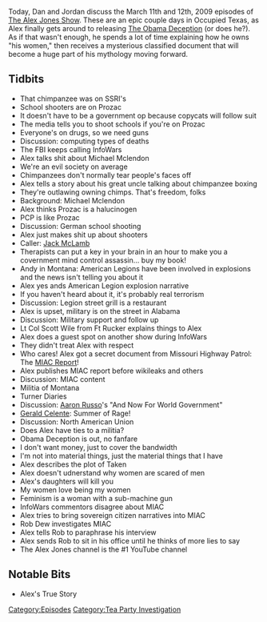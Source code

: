 {{DEFAULTSORT:
    #_EPISODE_0215:March 11-12, 2009
}}{{Episode
    | title             = March 11-12, 2009
    | caption           = Listen to this episode on [https://knowledgefight.libsyn.com/knowledge-fight-march-11-12-2009 Libsyn] [https://open.spotify.com/episode/6UvRCOAZnmk8KxZnyImiqu Spotify], Read the [[Transcript/215: March 11-12, 2009|Unofficial Transcript]]
    | episodeNumber     = 215
    | length            = 02:16:46
    | airDate           = October 12, 2018
    | coverageStartDate = March 11, 2009
    | coverageEndDate   = March 12, 2009
    | episodeType       = [[:Category:Tea Party Investigation|Tea Party Investigation]]
    | appearance        = [[Michael Mclendon]], [[Jack McLamb]], [[Lt Col Scott Wile]], [[Aaron Russo]], [[Gerald Celente]], [[Rob Dew]]
    | oocDrop           = You sound credible, but your name is Shoe On Head
    | previousEpisode   = [[214: Cruel Parallels]]
    | nextEpisode       = [[216: November 11, 2010]]
}}

{{Stub}}

Today, Dan and Jordan discuss the March 11th and 12th, 2009 episodes of [[The Alex Jones Show]]. These are an epic couple days in Occupied Texas, as Alex finally gets around to releasing [[The Obama Deception]] (or does he?). As if that wasn't enough, he spends a lot of time explaining how he owns "his women," then receives a mysterious classified document that will become a huge part of his mythology moving forward.

==Tidbits==

*That chimpanzee was on SSRI's
*School shooters are on Prozac
*It doesn't have to be a government op because copycats will follow suit
*The media tells you to shoot schools if you're on Prozac
*Everyone's on drugs, so we need guns
*Discussion: computing types of deaths
*The FBI keeps calling InfoWars
*Alex talks shit about Michael Mclendon
*We're an evil society on average
*Chimpanzees don't normally tear people's faces off
*Alex tells a story about his great uncle talking about chimpanzee boxing
*They're outlawing owning chimps. That's freedom, folks
*Background: Michael Mclendon
*Alex thinks Prozac is a halucinogen
*PCP is like Prozac
*Discussion: German school shooting
*Alex just makes shit up about shooters
*Caller: [[Jack McLamb]]
*Therapists can put a key in your brain in an hour to make you a covernment mind control assassin... buy my book!
*Andy in Montana: American Legions have been involved in explosions and the news isn't telling you about it
*Alex yes ands American Legion explosion narrative
*If you haven't heard about it, it's probably real terrorism
*Discussion: Legion street grill is a restaurant
*Alex is upset, military is on the street in Alabama
*Discussion: Military support and follow up
*Lt Col Scott Wile from Ft Rucker explains things to Alex
*Alex does a guest spot on another show during InfoWars
*They didn't treat Alex with respect
*Who cares! Alex got a secret document from Missouri Highway Patrol: The [[MIAC Report]]!
*Alex publishes MIAC report before wikileaks and others
*Discussion: MIAC content
*Militia of Montana
*Turner Diaries
*Discussion: [[Aaron Russo]]'s "And Now For World Government"
*[[Gerald Celente]]: Summer of Rage!
*Discussion: North American Union
*Does Alex have ties to a militia?
*Obama Deception is out, no fanfare
*I don't want money, just to cover the bandwidth
*I'm not into material things, just the material things that I have
*Alex describes the plot of Taken
*Alex doesn't udnerstand why women are scared of men
*Alex's daughters will kill you
*My women love being my women
*Feminism is a woman with a sub-machine gun
*InfoWars commentors disagree about MIAC
*Alex tries to bring sovereign citizen narratives into MIAC
*Rob Dew investigates MIAC
*Alex tells Rob to paraphrase his interview
*Alex sends Rob to sit in his office until he thinks of more lies to say
*The Alex Jones channel is the #1 YouTube channel

==Notable Bits==

*Alex's True Story

[[Category:Episodes]]
[[Category:Tea Party Investigation]]
